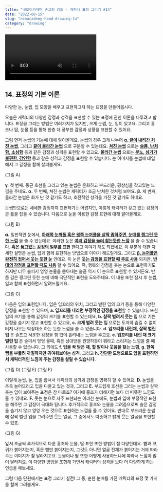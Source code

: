 ```yaml
---
title: "네오아카데미 손그림 강의 - 캐릭터 표정 그리기 #14"
date: "2022-08-15"
slug: "neoacademy-hand-drawing-14"
category: "drawing"
---
```


<Video 
    videoSrcURL="https://www.youtube.com/embed/w2Gt5wPwG1c"
    videoTitle="네오아카데미 손그림 강의 - 캐릭터 표정 그리기 #14"
/>

## 14. 표정의 기본 이론
다양한 눈, 눈썹, 입 모양을 배우고 표현하고자 하는 표정을 만들어봅시다.

오늘은 캐릭터의 다양한 감정과 성격을 표현할 수 있는 표정에 관한 이론을 다루려고 합니다.
표정을 그리는 방법은 여러가지가 있지만, 크게 눈썹, 눈, 입이 있고요. 그리고 홍조나 땀, 눈물 등을 통해 한층 더 풍부한 감정과 상황을 표현할 수 있어요.

그럼 먼저 눈썹의 기능에 대해 알아볼게요.
눈썹의 경우 크게 나누어 **<u>α. 끝이 내려간 처진 눈썹</u>**, 그리고 **<u>끝이 올라간 눈썹</u>** 으로 구분할 수 있는데요. **<u>쳐진 눈썹</u>** 으로는 **<u>슬픔, 난처함, 소심함</u>** 등과 같은 감정과 성격을 표현할 수 있고요. **<u>올라간 눈썹</u>** 으로는 **<u>분노, 심기가 불편한, 강인함</u>** 등과 같은 성격과 감정을 표현할 수 있습니다. 눈 이미지를 눈썹에 대입해서 그 감정을 함께 살펴볼게요.

(그림 A)

**γ.** 첫 번째. 둥근 호선을 그리고 있는 눈썹은 온화하고 부드러운, 평상심을 갖고있는 느낌을 주네요.
**α.** 두 번째, 쳐진 눈썹은 캐릭터가 조금 난처한 것처럼 보여요.
**β.** 세 번째, 올라간 눈썹은 화가 난 것 같기도 하고, 호전적인 성격을 가진 것 같기도 하네요.

눈썹만으로는 세세한 감정까지 표현하기는 어렵지만, 이렇게 캐릭터가 갖고 있는 감정의 큰 틀을 잡을 수 있습니다. 다음으로 눈을 이용한 감정 표현에 대해 알아볼게요.

(그림 B)

**α.** 일반적인 눈에서, **<u>아래쪽 눈꺼풀 혹은 윗쪽 눈꺼풀을 살짝 좁혀주면, 눈매를 찡그린 듯한 느낌</u>** 을 줄 수 있는데요. 이러한 눈은 **<u>여러 감정을 눌러 참는듯한 느낌</u>** 을 줄 수 있습니다. **<u>혹은 품고있는 감정의 일부를 표현</u>** 한다고 이야기 해도 되겠네요. 이 부분에 대한 자세한 설명은 눈썹, 입과 함께 표현하는 방법으로 이야기 해드릴게요. 
그리고 **<u>β. 눈꺼풀은 완전히 접어서 웃는 듯한 눈</u>** 인데요. 이 눈은 **<u>웃는 감정을 표현할 때 주로 사용</u>** 되지만, **<u>반대의 감정을 표현할 때도 사용</u>** 할 수 있어요.
즉, 행복의 감정을 웃는 눈으로 표현하기도 하지만 너무 슬퍼서 엉엉 눈물을 쏟아내는 슬픔 역시 이 눈으로 표현할 수 있거든요. 반쯤 감은 찡그린 듯한 눈에 비해 극단적인 표현을 도와주네요. 이 내용 또한 잠시 후 눈썹, 입과 함께 표현하면서 알려드릴게요.

(그림 C)

다음은 입의 표현입니다.
입은 입꼬리의 위치, 그리고 벌린 입의 크기 등을 통해 다양한 감정을 표현할 수 있으며, **a. 입꼬리를 내리면 부정적인 감정을 표현**할 수 있습니다. 또한 입의 크기를 통해 감정의 크기를 표현할 수 있는데요, **b. 살짝 벌려서 웃는 입** 으로 기쁜 감정을 숨기지 않고 표현할 수 있고요, **c. 크게 벌려 웃는 입** 으로는 도저히 숨길 수 없이 터져 나오는 박장대소 하는 듯한 느낌을 줄 수 있습니다. **d. 입꼬리를 내린채, 살짝 벌린 입** 은 슬프고 서운한 감정을 힘 없이 흘려내는 느낌을 주고요. **e. 입꼬리를 내린 채 크게 벌린 입** 은 슬퍼서 엉엉 울때, 혹은 상대방을 원망하듯이 뭐라고 소리치는 느낌을 줄 때 사용할 수 있습니다. 그 외에도 **f. 입을 꾹 닫은 채, 할 말이나 웃음을 찾는 느낌**, **g. 한쪽 뺨을 부풀려 까칠하지만 귀여워보이는 성격**, 그리고 **h. 간단한 도형으로도 입을 표현하면서 캐릭터적인 느낌이 주는 감정을 살릴 수 있습니다.**

(그림 D) (그림 E) (그림 F)

이렇게 눈썹, 눈, 입을 합쳐서 캐릭터의 성격과 감정을 명확히 할 수 있어요.
**D.** 눈썹을 추욱 늘어뜨리고 입을 다물고 있는 것과, 그리고 **E.** 부드럽게 호선을 그리는 눈썹과 살짝 웃는 입이 보여주는 표정은 참 다르죠? 여기에 홍조가 더해지면 보다 더 따뜻한 느낌도 줄 수 있네요.
**F.** 웃는 눈으로 자주 표현되는 이러한 눈에도, 눈썹과 입에 부정적인 표현을 해주면 그 감정이 극대화 됩니다. 추가적으로 홍조와 눈물을 그려줌으로써 슬픈 감정을 숨기지 않고 엉엉 우는 것으로 표현하는 느낌을 줄 수 있어요. 반대로 부드러운 눈썹에 살짝 벌린 입을 그려주면 웃는 얼굴, 그 중에서도 따뜻하고 밝게 웃는 얼굴을 표현할 수 있죠.

(그림 G)

앞서 조금씩 추가적으로 다룬 홍조와 눈물, 땀 표현 또한 방법이 참 다양한데요.
뺨과 코, 귀가 붉어지는지, 혹은 뺨만 붉어지는지, 그것도 아니면 얼굴 전체가 붉어지는 거에 따라 주는 이미지가 참 달라지고요. 눈물이나 땀 또한 어떻게 사용하느냐에 따라서 느낌이 많이 달라져요. 이 다양한 방법을 조합해 가면서 캐릭터의 성격을 보다 더 다양하게 하는 연습을 해보세요.

그럼 다음 단원에서는 표정 그리기 실전! 그 중, 순한 눈매를 가진 캐릭터의 표정 몇 가지를 함께 그려볼게요.

